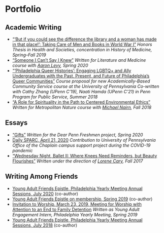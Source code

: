 
<Meta title="Portfolio" />

# Portfolio

## Academic Writing

- [“‘But if you could see the difference the library and a woman has made in that place!’: Taking Care of Men and Books in World War I”](/thesis.pdf)
  _Honors Thesis in Health and Societies, concentration in History of Medicine, Spring–Fall 2019_
- [“Someone I Can’t Say I Knew”](/engl207refl.pdf)
  _Written for Literature and Medicine course with [Aaron Levy](https://slought.org/network/aaron_levy), Spring 2020_
- [“‘Philadelphia Queer Histories’: Engaging LGBTQ+ and Ally Undergraduates with the Past, Present, and Future of Philadelphia’s Queer Communities”](/lgbtq.pdf)
  _Course proposal for new Academically-Based Community Service course at the University of Pennsylvania_
  _Co-written with Cathy Zhang (UPenn C’19), Naati Hamda (UPenn C’21) in Penn Program for Public Service, Summer 2018_
- [“A Role for Spirituality in the Path to Centered Environmental Ethics”](/urbs290final.pdf)
  _Written for Metropolitan Nature course with [Michael Nairn](https://urban.sas.upenn.edu/urban/faculty/michael-nairn), Fall 2018_

## Essays

- [“Gifts”](http://dearpennfresh.com/2020#/gifts-catherine-c/)
  _Written for the Dear Penn Freshmen project, Spring 2020_
- [Daily SPARC, April 21, 2020](https://chaplain.upenn.edu/daily-sparc-tuesday-4-21-catherine-campbell/)
  _Contribution to University of Pennsylvania Office of the Chaplain campus support project during the COVID-19 pandemic_
- [“Wednesday Night, Ballet II: Where Knees Need Reminders, but Beauty Flourishes”](https://safekidsstories.com/wednesday-night-ballet-ii-where-knees-need-reminders-but-beauty-flourishes-ca0941217e87)
  _Written under the direction of [Lorene Cary](https://www.lorenecary.com), Fall 2017_

## Writing Among Friends

- [Young Adult Friends Epistle, Philadelphia Yearly Meeting Annual Sessions, July 2020](https://www.pym.org/yafepistle20/) (co-author)
- [Young Adult Friends Epistle on membership, Spring 2019](https://www.pym.org/epistleonmembership/) (co-author)
- [Invitation to Worship, March 23, 2019, Meeting for Worship with Attention to an End to Family Detention](/berksworship.pdf)
  _Written as Young Adult Engagement Intern, Philadelphia Yearly Meeting, Spring 2019_
- [Young Adult Friends Epistle, Philadelphia Yearly Meeting Annual Sessions, July 2018](https://www.pym.org/2018-young-adult-friends-epistle/) (co-author)
